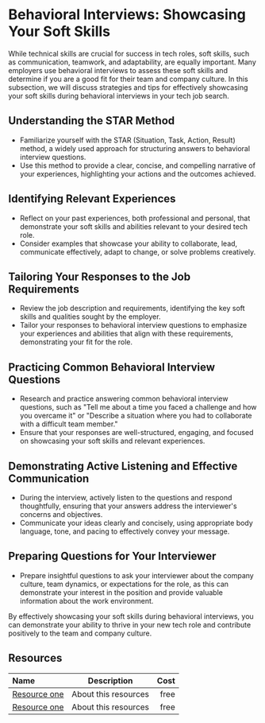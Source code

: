 # Behavioral Interviews: Showcasing Your Soft Skills

While technical skills are crucial for success in tech roles, soft skills, such as communication, teamwork, and adaptability,
are equally important. Many employers use behavioral interviews to assess these soft skills and determine if you are a good
fit for their team and company culture. In this subsection, we will discuss strategies and tips for effectively showcasing
your soft skills during behavioral interviews in your tech job search.

## Understanding the STAR Method

- Familiarize yourself with the STAR (Situation, Task, Action, Result) method, a widely used approach for structuring
  answers to behavioral interview questions.
- Use this method to provide a clear, concise, and compelling narrative of your experiences, highlighting your actions and
  the outcomes achieved.

## Identifying Relevant Experiences

- Reflect on your past experiences, both professional and personal, that demonstrate your soft skills and abilities relevant
  to your desired tech role.
- Consider examples that showcase your ability to collaborate, lead, communicate effectively, adapt to change, or solve
  problems creatively.

## Tailoring Your Responses to the Job Requirements

- Review the job description and requirements, identifying the key soft skills and qualities sought by the employer.
- Tailor your responses to behavioral interview questions to emphasize your experiences and abilities that align with these requirements, demonstrating your fit for the role.

## Practicing Common Behavioral Interview Questions

- Research and practice answering common behavioral interview questions, such as "Tell me about a time you faced a challenge
  and how you overcame it" or "Describe a situation where you had to collaborate with a difficult team member."
- Ensure that your responses are well-structured, engaging, and focused on showcasing your soft skills and relevant
  experiences.

## Demonstrating Active Listening and Effective Communication

- During the interview, actively listen to the questions and respond thoughtfully, ensuring that your answers address the
  interviewer's concerns and objectives.
- Communicate your ideas clearly and concisely, using appropriate body language, tone, and pacing to effectively convey
  your message.

## Preparing Questions for Your Interviewer

- Prepare insightful questions to ask your interviewer about the company culture, team dynamics, or expectations for the
  role, as this can demonstrate your interest in the position and provide valuable information about the work environment.

By effectively showcasing your soft skills during behavioral interviews, you can demonstrate your ability to thrive in your
new tech role and contribute positively to the team and company culture.

## Resources

| Name   | Description | Cost |
| :----- | :----: | ----: |
| [Resource one](https://example.com/)    |  About this resources   |   free |
| [Resource one](https://example.com/)    |  About this resources   |   free |